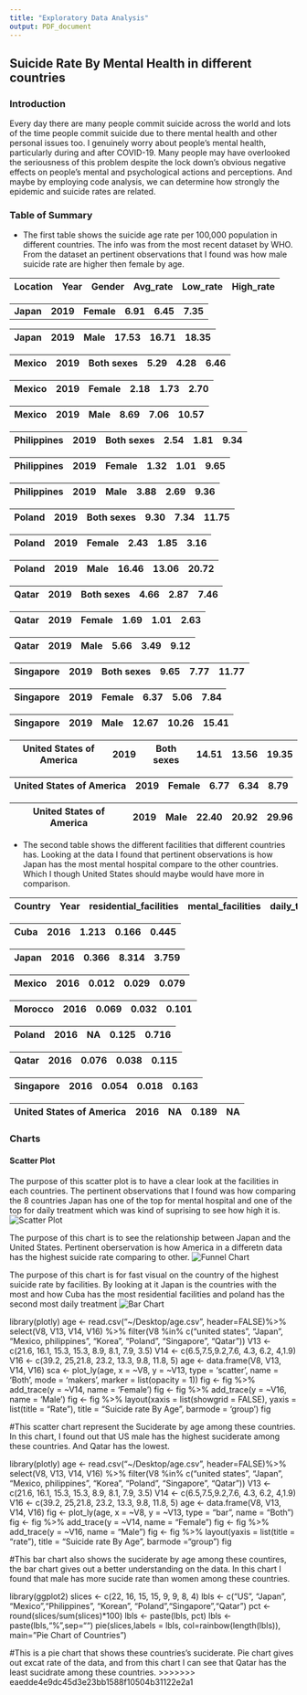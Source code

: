 ```yaml
---
title: "Exploratory Data Analysis"
output: PDF_document
---
```


## Suicide Rate By Mental Health in different countries

### Introduction

Every day there are many people commit suicide across the world and lots of the time people commit suicide due to there mental health and other personal issues too. I genuinely worry about people's mental health, particularly during and after COVID-19. Many people may have overlooked the seriousness of this problem despite the lock down's obvious negative effects on people's mental and psychological actions and perceptions. And maybe by employing code analysis, we can determine how strongly the epidemic and suicide rates are related.

### Table of Summary

-   The first table shows the suicide age rate per 100,000 population in different countries. The info was from the most recent dataset by WHO. From the dataset an pertinent observations that I found was how male suicide rate are higher then female by age.

| Location | Year | Gender | Avg_rate | Low_rate | High_rate |
|----------|------|--------|----------|----------|-----------|

|           |          |            |          |          |          |
|-----------|----------|------------|----------|----------|----------|
| **Japan** | **2019** | **Female** | **6.91** | **6.45** | **7.35** |

| Japan | 2019 | Male | 17.53 | 16.71 | 18.35 |
|-------|------|------|-------|-------|-------|

| Mexico | 2019 | Both sexes | 5.29 | 4.28 | 6.46 |
|--------|------|------------|------|------|------|

| Mexico | 2019 | Female | 2.18 | 1.73 | 2.70 |
|--------|------|--------|------|------|------|

| Mexico | 2019 | Male | 8.69 | 7.06 | 10.57 |
|--------|------|------|------|------|-------|

| Philippines | 2019 | Both sexes | 2.54 | 1.81 | 9.34 |
|-------------|------|------------|------|------|------|

| Philippines | 2019 | Female | 1.32 | 1.01 | 9.65 |
|-------------|------|--------|------|------|------|

| Philippines | 2019 | Male | 3.88 | 2.69 | 9.36 |
|-------------|------|------|------|------|------|

| Poland | 2019 | Both sexes | 9.30 | 7.34 | 11.75 |
|--------|------|------------|------|------|-------|

| Poland | 2019 | Female | 2.43 | 1.85 | 3.16 |
|--------|------|--------|------|------|------|

| Poland | 2019 | Male | 16.46 | 13.06 | 20.72 |
|--------|------|------|-------|-------|-------|

| Qatar | 2019 | Both sexes | 4.66 | 2.87 | 7.46 |
|-------|------|------------|------|------|------|

| Qatar | 2019 | Female | 1.69 | 1.01 | 2.63 |
|-------|------|--------|------|------|------|

| Qatar | 2019 | Male | 5.66 | 3.49 | 9.12 |
|-------|------|------|------|------|------|

| Singapore | 2019 | Both sexes | 9.65 | 7.77 | 11.77 |
|-----------|------|------------|------|------|-------|

| Singapore | 2019 | Female | 6.37 | 5.06 | 7.84 |
|-----------|------|--------|------|------|------|

| Singapore | 2019 | Male | 12.67 | 10.26 | 15.41 |
|-----------|------|------|-------|-------|-------|

| United States of America | 2019 | Both sexes | 14.51 | 13.56 | 19.35 |
|--------------------------|------|------------|-------|-------|-------|

| United States of America | 2019 | Female | 6.77 | 6.34 | 8.79 |
|--------------------------|------|--------|------|------|------|

| United States of America | 2019 | Male | 22.40 | 20.92 | 29.96 |
|--------------------------|------|------|-------|-------|-------|

-   The second table shows the different facilities that different countries has. Looking at the data I found that pertinent observations is how Japan has the most mental hospital compare to the other countries. Which I though United States should maybe would have more in comparison.

| Country | Year | residential_facilities | mental_facilities | daily_treatment |
|---------|------|------------------------|-------------------|-----------------|

| Cuba | 2016 | 1.213 | 0.166 | 0.445 |
|------|------|-------|-------|-------|

| Japan | 2016 | 0.366 | 8.314 | 3.759 |
|-------|------|-------|-------|-------|

| Mexico | 2016 | 0.012 | 0.029 | 0.079 |
|--------|------|-------|-------|-------|

| Morocco | 2016 | 0.069 | 0.032 | 0.101 |
|---------|------|-------|-------|-------|

| Poland | 2016 | NA  | 0.125 | 0.716 |
|--------|------|-----|-------|-------|

| Qatar | 2016 | 0.076 | 0.038 | 0.115 |
|-------|------|-------|-------|-------|

| Singapore | 2016 | 0.054 | 0.018 | 0.163 |
|-----------|------|-------|-------|-------|

| United States of America | 2016 | NA  | 0.189 | NA  |
|--------------------------|------|-----|-------|-----|

### Charts

#### Scatter Plot

The purpose of this scatter plot is to have a clear look at the facilities in each countries.
The pertinent observations that I found was how comparing the 8 countries Japan has one of the top for mental hospital
and one of the top for daily treatment which was kind of suprising to see how high it is.
![Scatter Plot](/Users/luluuchenn/Desktop/Rplot.png)

The purpose of this chart is to see the relationship between Japan and the United States.
Pertinent oberservation is how America in a differetn data has the highest suicide rate comparing to other.
![Funnel Chart](/Users/luluuchenn/Desktop/Rplot01.png)

The purpose of this chart is for fast visual on the country of the highest suicide rate by facilities.
By looking at it Japan is the countries with the most and how Cuba has the most residential facilities and poland has the
second most daily treatment
![Bar Chart](/Users/luluuchenn/Desktop/Rplot02.png)

library(plotly) age \<- read.csv("\~/Desktop/age.csv", header=FALSE)%\>% select(V8, V13, V14, V16) %\>% filter(V8 %in% c("united states", "Japan", "Mexico, philippines", "Korea", "Poland", "Singapore", "Qatar")) V13 \<- c(21.6, 16.1, 15.3, 15.3, 8.9, 8.1, 7.9, 3.5) V14 \<- c(6.5,7.5,9.2,7.6, 4.3, 6.2, 4,1.9) V16 \<- c(39.2, 25,21.8, 23.2, 13.3, 9.8, 11.8, 5) age \<- data.frame(V8, V13, V14, V16) sca \<- plot_ly(age, x = \~V8, y = \~V13, type = 'scatter', name = 'Both', mode = 'makers', marker = list(opacity = 1)) fig \<- fig %\>% add_trace(y = \~V14, name = 'Female') fig \<- fig %\>% add_trace(y = \~V16, name = 'Male') fig \<- fig %\>% layout(xaxis = list(showgrid = FALSE), yaxis = list(title = "Rate"), title = "Suicide rate By Age", barmode = 'group') fig

#This scatter chart represent the Suciderate by age among these countries. In this chart, I found out that US male has the highest suciderate among these countries. And Qatar has the lowest.

library(plotly) age \<- read.csv("\~/Desktop/age.csv", header=FALSE)%\>% select(V8, V13, V14, V16) %\>% filter(V8 %in% c("united states", "Japan", "Mexico, philippines", "Korea", "Poland", "Singapore", "Qatar")) V13 \<- c(21.6, 16.1, 15.3, 15.3, 8.9, 8.1, 7.9, 3.5) V14 \<- c(6.5,7.5,9.2,7.6, 4.3, 6.2, 4,1.9) V16 \<- c(39.2, 25,21.8, 23.2, 13.3, 9.8, 11.8, 5) age \<- data.frame(V8, V13, V14, V16) fig \<- plot_ly(age, x = \~V8, y = \~V13, type = "bar", name = "Both") fig \<- fig %\>% add_trace(y = \~V14, name = "Female") fig \<- fig %\>% add_trace(y = \~V16, name = "Male") fig \<- fig %\>% layout(yaxis = list(title = "rate"), title = "Suicide rate By Age", barmode ="group") fig

#This bar chart also shows the suciderate by age among these countires, the bar chart gives out a better understanding on the data. In this chart I found that male has more sucide rate than women among these countries.

library(ggplot2) slices \<- c(22, 16, 15, 15, 9, 9, 8, 4) lbls \<- c("US", "Japan", "Mexico","Philippines", "Korean", "Poland","Singapore","Qatar") pct \<- round(slices/sum(slices)\*100) lbls \<- paste(lbls, pct) lbls \<- paste(lbls,"%",sep="") pie(slices,labels = lbls, col=rainbow(length(lbls)), main="Pie Chart of Countries")

#This is a pie chart that shows these countries's suciderate. Pie chart gives out excat rate of the data, and from this chart I can see that Qatar has the least sucidrate among these countries. \>\>\>\>\>\>\> eaedde4e9dc45d3e23bb1588f10504b31122e2a1
